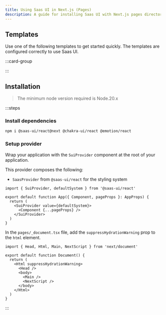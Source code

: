 ```yaml
---
title: Using Saas UI in Next.js (Pages)
description: A guide for installing Saas UI with Next.js pages directory
---
```


## Templates

Use one of the following templates to get started quickly. The templates are
configured correctly to use Saas UI.

:::card-group

<ResourceCard
  type="github"
  title="Next.js app template"
  url="https://github.com/chakra-ui/chakra-next-app-template"
/>

<ResourceCard
  type="github"
  title="Next.js pages template"
  url="https://github.com/chakra-ui/chakra-next-pages-template"
/>

:::

## Installation

> The minimum node version required is Node.20.x

:::steps

### Install dependencies

```bash
npm i @saas-ui/react@next @chakra-ui/react @emotion/react
```

### Setup provider

Wrap your application with the `SuiProvider` component at the root of your
application.

This provider composes the following:

- `SaasProvider` from `@saas-ui/react` for the styling system

```tsx title="pages/_app.tsx" {1,5,7}
import { SuiProvider, defaultSystem } from '@saas-ui/react'

export default function App({ Component, pageProps }: AppProps) {
  return (
    <SuiProvider value={defaultSystem}>
      <Component {...pageProps} />
    </SuiProvider>
  )
}
```

In the `pages/_document.tsx` file, add the `suppressHydrationWarning` prop to
the `html` element.

```tsx title="pages/_document.tsx" {5}
import { Head, Html, Main, NextScript } from 'next/document'

export default function Document() {
  return (
    <Html suppressHydrationWarning>
      <Head />
      <body>
        <Main />
        <NextScript />
      </body>
    </Html>
  )
}
```

:::
